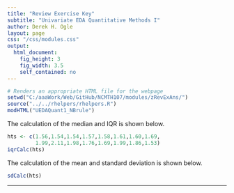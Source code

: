 ```yaml
---
title: "Review Exercise Key"
subtitle: "Univariate EDA Quantitative Methods I"
author: Derek H. Ogle
layout: page
css: "/css/modules.css"
output:
  html_document:
    fig_height: 3
    fig_width: 3.5
    self_contained: no
---
```


```r
# Renders an appropriate HTML file for the webpage
setwd("C:/aaaWork/Web/GitHub/NCMTH107/modules/zRevExAns/")
source("../../rhelpers/rhelpers.R")
modHTML("UEDAQuant1_NBrule")
```

The calculation of the median and IQR is shown below.
```r
hts <- c(1.56,1.54,1.54,1.57,1.58,1.61,1.60,1.69,
         1.99,2.11,1.98,1.76,1.69,1.99,1.86,1.53)
iqrCalc(hts)
```

The calculation of the mean and standard deviation is shown below.
```r
sdCalc(hts)
```

----
